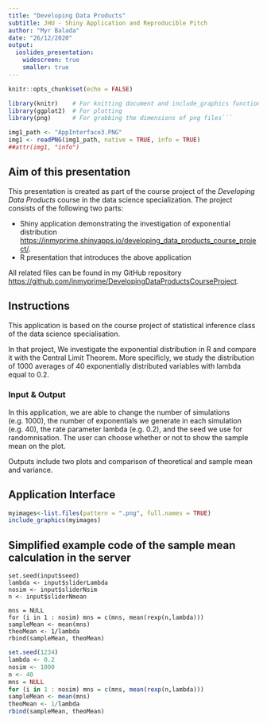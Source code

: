 ```yaml
---
title: "Developing Data Products"
subtitle: JHU - Shiny Application and Reproducible Pitch
author: "Myr Balada"
date: "26/12/2020"
output: 
  ioslides_presentation:
    widescreen: true
    smaller: true
---
```


```r
knitr::opts_chunk$set(echo = FALSE)
```

```r
library(knitr)    # For knitting document and include_graphics function
library(ggplot2)  # For plotting
library(png)      # For grabbing the dimensions of png files```
```


```r
img1_path <- "AppInterface3.PNG"
img1 <- readPNG(img1_path, native = TRUE, info = TRUE)
##attr(img1, "info")
```

## Aim of this presentation

This presentation is created as part of the course project of the *Developing Data Products* course in the data science specialization. The project consists of the following two parts:

- Shiny application demonstrating the investigation of exponential distribution <https://inmyprime.shinyapps.io/developing_data_products_course_project/>.
- R presentation that introduces the above application

All related files can be found in my GitHub repository
<https://github.com/inmyprime/DevelopingDataProductsCourseProject>.

## Instructions
This application is based on the course project of statistical inference class of the data science specialisation.

In that project, We investigate the exponential distribution in R and compare it with the Central Limit Theorem. More specificly, we study the distribution of 1000 averages of 40 exponentially distributed variables with lambda equal to 0.2.

### Input & Output
In this application, we are able to change the number of simulations (e.g. 1000), the number of exponentials we generate in each simulation (e.g. 40), the rate parameter lambda (e.g. 0.2), and the seed we use for randomnisation. The user can choose whether or not to show the sample mean on the plot.

Outputs include two plots and comparison of theoretical and sample mean and variance.

## Application Interface
```r
myimages<-list.files(pattern = ".png", full.names = TRUE)
include_graphics(myimages)
```

## Simplified example code of the sample mean calculation in the server

```
set.seed(input$seed)
lambda <- input$sliderLambda
nosim <- input$sliderNsim
n <- input$sliderNmean
        
mns = NULL
for (i in 1 : nosim) mns = c(mns, mean(rexp(n,lambda)))
sampleMean <- mean(mns)
theoMean <- 1/lambda
rbind(sampleMean, theoMean)
```
```r
set.seed(1234)
lambda <- 0.2
nosim <- 1000
n <- 40
mns = NULL
for (i in 1 : nosim) mns = c(mns, mean(rexp(n,lambda)))
sampleMean <- mean(mns)
theoMean <- 1/lambda
rbind(sampleMean, theoMean)
```
